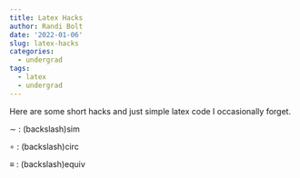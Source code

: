 ```yaml
---
title: Latex Hacks
author: Randi Bolt
date: '2022-01-06'
slug: latex-hacks
categories:
  - undergrad
tags:
  - latex
  - undergrad
---
```


Here are some short hacks and just simple latex code I occasionally forget. 

$\sim$ : (backslash)sim

$\circ$ : (backslash)circ

$\equiv$ : (backslash)equiv